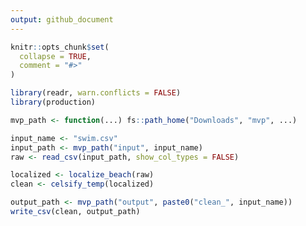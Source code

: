 ```yaml
---
output: github_document
---
```


<!-- README.md is generated from README.Rmd. Please edit that file -->

```r
knitr::opts_chunk$set(
  collapse = TRUE,
  comment = "#>"
)
```

```r
library(readr, warn.conflicts = FALSE)
library(production)

mvp_path <- function(...) fs::path_home("Downloads", "mvp", ...)

input_name <- "swim.csv"
input_path <- mvp_path("input", input_name)
raw <- read_csv(input_path, show_col_types = FALSE)

localized <- localize_beach(raw)
clean <- celsify_temp(localized)

output_path <- mvp_path("output", paste0("clean_", input_name))
write_csv(clean, output_path)
```
